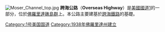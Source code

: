 {{expand|time=2013-12-22T02:41:48+00:00}}
{{unreferenced|time=2013-12-22T02:41:48+00:00}}
[[File:Moser_Channel_top.jpg|thumb]]
'''跨海公路'''（'''Overseas Highway'''）是[[美國國道1|美國國道1]]的一部分，位於[[佛羅里達礁島群|佛羅里達礁島群]]上。本公路主要建基於[[跨海鐵路|跨海鐵路]]的基礎。

[[Category:1号美国国道|Category:1号美国国道]]
[[Category:1938年佛羅里達州建立|Category:1938年佛羅里達州建立]]
